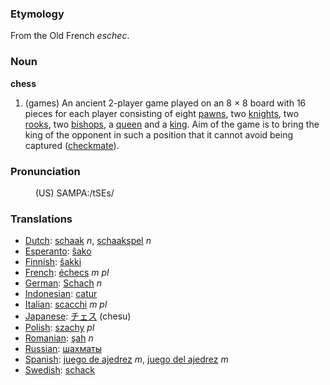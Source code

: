 ===Etymology===

From the Old French ''eschec''.

===Noun===

'''chess'''
# (games) An ancient 2-player game played on an 8&nbsp;×&nbsp;8 board with 16 pieces for each player consisting of eight [[pawn]]s, two [[knight]]s, two [[rook]]s, two [[bishop]]s, a [[queen]] and a [[king]]. Aim of the game is to bring the king of the opponent in such a position that it cannot avoid being captured ([[checkmate]]).

===Pronunciation===
:(US) SAMPA:/tSEs/

===Translations===
*[[Dutch]]: [[schaak]] ''n'', [[schaakspel]] ''n''
*[[Esperanto]]: [[ŝako]]
*[[Finnish]]: [[šakki]]
*[[French]]: [[échecs]] ''m pl''
*[[German]]: [[Schach]] ''n''
*[[Indonesian]]: [[catur]]
*[[Italian]]: [[scacchi]] ''m pl''
*[[Japanese]]: [[チェス]] (chesu)
*[[Polish]]: [[szachy]] ''pl''
*[[Romanian]]: [[şah]] ''n''
*[[Russian]]: [[шахматы]]
*[[Spanish]]: [[juego de ajedrez]] ''m'', [[juego del ajedrez]] ''m''
*[[Swedish]]: [[schack]]